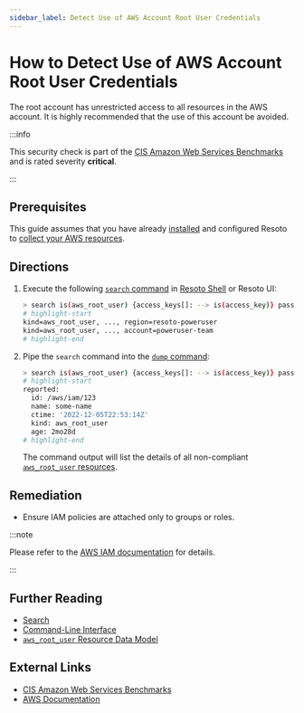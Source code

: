 ```yaml
---
sidebar_label: Detect Use of AWS Account Root User Credentials
---
```


# How to Detect Use of AWS Account Root User Credentials

The root account has unrestricted access to all resources in the AWS account. It is highly recommended that the use of this account be avoided.

:::info

This security check is part of the [CIS Amazon Web Services Benchmarks](https://cisecurity.org/benchmark/amazon_web_services) and is rated severity **critical**.

:::

## Prerequisites

This guide assumes that you have already [installed](../../../getting-started/install-resoto/index.mdx) and configured Resoto to [collect your AWS resources](../../../how-to-guides/data-sources/collect-aws-resource-data.mdx).

## Directions

1. Execute the following [`search` command](../../../reference/cli/search-commands/search.mdx) in [Resoto Shell](../../../reference/components/shell.mdx) or Resoto UI:

   ```bash
   > search is(aws_root_user) {access_keys[]: --> is(access_key)} password_last_used>{{last_access_younger_than.ago}} or access_keys[*].reported.access_key_last_used.last_used>{{last_access_younger_than.ago}}
   # highlight-start
   ​kind=aws_root_user, ..., region=resoto-poweruser
   ​kind=aws_root_user, ..., account=poweruser-team
   # highlight-end
   ```

2. Pipe the `search` command into the [`dump` command](../../../reference/cli/format-commands/dump.mdx):

   ```bash
   > search is(aws_root_user) {access_keys[]: --> is(access_key)} password_last_used>{{last_access_younger_than.ago}} or access_keys[*].reported.access_key_last_used.last_used>{{last_access_younger_than.ago}} | dump
   # highlight-start
   ​reported:
   ​  id: /aws/iam/123
   ​  name: some-name
   ​  ctime: '2022-12-05T22:53:14Z'
   ​  kind: aws_root_user
   ​  age: 2mo28d
   # highlight-end
   ```

   The command output will list the details of all non-compliant [`aws_root_user` resources](../../../reference/unified-data-model/aws.mdx#aws_root_user).

## Remediation

- Ensure IAM policies are attached only to groups or roles.

:::note

Please refer to the [AWS IAM documentation](http://docs.aws.amazon.com/IAM/latest/UserGuide/best-practices.html) for details.

:::

## Further Reading

- [Search](../../../reference/search/index.mdx)
- [Command-Line Interface](../../../reference/cli/index.mdx)
- [`aws_root_user` Resource Data Model](../../../reference/unified-data-model/aws.mdx#aws_root_user)

## External Links

- [CIS Amazon Web Services Benchmarks](https://cisecurity.org/benchmark/amazon_web_services)
- [AWS Documentation](http://docs.aws.amazon.com/IAM/latest/UserGuide/best-practices.html)
